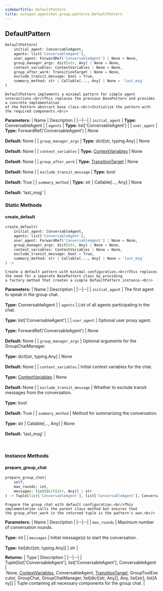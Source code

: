 ```yaml
---
sidebarTitle: DefaultPattern
title: autogen.agentchat.group.patterns.DefaultPattern
---
```

<h2 id="autogen.agentchat.group.patterns.DefaultPattern" class="doc doc-heading">
    <code class="doc-symbol doc-symbol-heading doc-symbol-class"></code>
    <span class="doc doc-object-name doc-class-name">DefaultPattern</span>
</h2>

```python
DefaultPattern(
    initial_agent: ConversableAgent,
    agents: list['ConversableAgent'],
    user_agent: ForwardRef('ConversableAgent') | None = None,
    group_manager_args: dict[str, Any] | None = None,
    context_variables: ContextVariables | None = None,
    group_after_work: TransitionTarget | None = None,
    exclude_transit_message: bool = True,
    summary_method: str | Callable[..., Any] | None = 'last_msg'
)
```

    DefaultPattern implements a minimal pattern for simple agent interactions.<br/>This replaces the previous BasePattern and provides a concrete implementation
    of the Pattern abstract base class.<br/>Initialize the pattern with the required components.<br/>

<b>Parameters:</b>
| Name | Description |
|--|--|
| `initial_agent` | **Type:** ConversableAgent |
| `agents` | **Type:** list['ConversableAgent'] |
| `user_agent` | **Type:** ForwardRef('ConversableAgent') \| None<br/><br/>**Default:** None |
| `group_manager_args` | **Type:** dict[str, typing.Any] \| None<br/><br/>**Default:** None |
| `context_variables` | **Type:** [ContextVariables](/docs/api-reference/autogen/agentchat/group/context_variables/ContextVariables) \| None<br/><br/>**Default:** None |
| `group_after_work` | **Type:** [TransitionTarget](/docs/api-reference/autogen/agentchat/group/targets/transition_target/TransitionTarget) \| None<br/><br/>**Default:** None |
| `exclude_transit_message` | **Type:** bool<br/><br/>**Default:** True |
| `summary_method` | **Type:** str \| Callable[..., Any] \| None<br/><br/>**Default:** 'last_msg' |

### Static Methods

<code class="doc-symbol doc-symbol-heading doc-symbol-method"></code>
#### create_default

```python
create_default(
    initial_agent: ConversableAgent,
    agents: list['ConversableAgent'],
    user_agent: ForwardRef('ConversableAgent') | None = None,
    group_manager_args: dict[str, Any] | None = None,
    context_variables: ContextVariables | None = None,
    exclude_transit_message: bool = True,
    summary_method: str | Callable[..., Any] | None = 'last_msg'
) -> 
```

    Create a default pattern with minimal configuration.<br/>This replaces the need for a separate BasePattern class by providing
    a factory method that creates a simple DefaultPattern instance.<br/>

<b>Parameters:</b>
| Name | Description |
|--|--|
| `initial_agent` | The first agent to speak in the group chat.<br/><br/>**Type:** ConversableAgent |
| `agents` | List of all agents participating in the chat.<br/><br/>**Type:** list['ConversableAgent'] |
| `user_agent` | Optional user proxy agent.<br/><br/>**Type:** ForwardRef('ConversableAgent') \| None<br/><br/>**Default:** None |
| `group_manager_args` | Optional arguments for the GroupChatManager.<br/><br/>**Type:** dict[str, typing.Any] \| None<br/><br/>**Default:** None |
| `context_variables` | Initial context variables for the chat.<br/><br/>**Type:** [ContextVariables](/docs/api-reference/autogen/agentchat/group/context_variables/ContextVariables) \| None<br/><br/>**Default:** None |
| `exclude_transit_message` | Whether to exclude transit messages from the conversation.<br/><br/>**Type:** bool<br/><br/>**Default:** True |
| `summary_method` | Method for summarizing the conversation.<br/><br/>**Type:** str \| Callable[..., Any] \| None<br/><br/>**Default:** 'last_msg' |

<br />

### Instance Methods

<code class="doc-symbol doc-symbol-heading doc-symbol-method"></code>
#### prepare_group_chat

```python
prepare_group_chat(
    self,
    max_rounds: int,
    messages: list[dict[str, Any]] | str
) -> Tuple[list['ConversableAgent'], list['ConversableAgent'], ConversableAgent | None, ContextVariables, ConversableAgent, TransitionTarget, GroupToolExecutor, GroupChat, GroupChatManager, list[dict[str, Any]], Any, list[str], list[Any]]
```

    Prepare the group chat with default configuration.<br/>This implementation calls the parent class method but ensures that
    the group_after_work in the returned tuple is the pattern's own.<br/>

<b>Parameters:</b>
| Name | Description |
|--|--|
| `max_rounds` | Maximum number of conversation rounds.<br/><br/>**Type:** int |
| `messages` | Initial message(s) to start the conversation.<br/><br/>**Type:** list[dict[str, typing.Any]] \| str |

<b>Returns:</b>
| Type | Description |
|--|--|
| Tuple[list['ConversableAgent'], list['ConversableAgent'], ConversableAgent \| None, [ContextVariables](/docs/api-reference/autogen/agentchat/group/context_variables/ContextVariables), ConversableAgent, [TransitionTarget](/docs/api-reference/autogen/agentchat/group/targets/transition_target/TransitionTarget), GroupToolExecutor, GroupChat, GroupChatManager, list[dict[str, Any]], Any, list[str], list[Any]] | Tuple containing all necessary components for the group chat. |

<br />